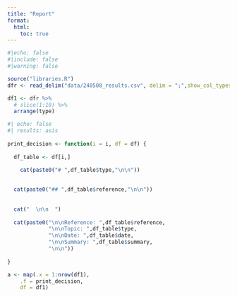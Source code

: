 ```yaml
---
title: "Report"
format:
  html:
    toc: true
---
```


```r
#|echo: false
#|include: false
#|warning: false

source("libraries.R")
dfr <- read_delim("data/240508_results.csv", delim = ";",show_col_types = F)

df1 <- dfr %>%
  # slice(1:10) %>% 
  arrange(type)

```


```r
#| echo: false
#| results: asis
 
print_decision <- function(i = i, df = df) {
  
  df_table <- df[i,]
  
    cat(paste0("# ",df_table$type,"\n\n"))

  
  cat(paste0("## ",df_table$reference,"\n\n"))
  
  
  cat("  \n\n  ")
  
  cat(paste0("\n\nReference: ",df_table$reference,
             "\n\nTopic: ",df_table$type,
             "\n\nDate: ",df_table$date,
             "\n\nSummary: ",df_table$summary,
             "\n\n"))
  
}

a <- map(.x = 1:nrow(df1),
    .f = print_decision,
    df = df1)


```

